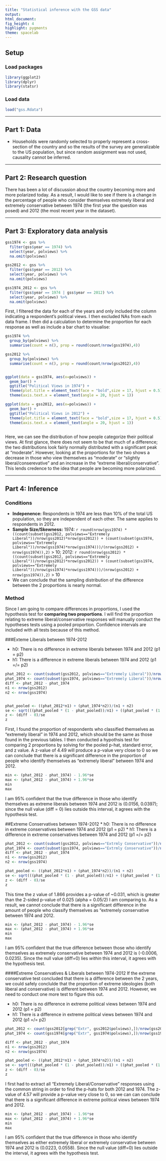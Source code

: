 ---
title: "Statistical inference with the GSS data"
output: 
html_document: 
fig_height: 4
highlight: pygments
theme: spacelab
---
  
## Setup
  
### Load packages
  
```{r load-packages, message = FALSE}
library(ggplot2)
library(dplyr)
library(statsr)
```

### Load data

```{r load-data}
load("gss.Rdata")
```



* * *
  
## Part 1: Data
* Households were randomly selected to properly represent a cross-section of the country and so the results of the survey are generalizable to the US population, but since random assignment was not used, causality cannot be inferred.

* * *
  
## Part 2: Research question
There has been a lot of discussion about the country becoming more and more polarized today. As a result, I would like to see if there is a change in the percentage of people who consider themselves extremely liberal and extremely conservative between 1974 (the first year the question was posed) and 2012 (the  most recent year in the dataset).
  
* * *
  
## Part 3: Exploratory data analysis

```{r}
gss1974 <- gss %>%
  filter(gss$year == 1974) %>%
  select(year, polviews) %>%
  na.omit(polviews)

gss2012 <- gss %>%
  filter(gss$year == 2012) %>%
  select(year, polviews) %>%
  na.omit(polviews)

gss1974_2012 <- gss %>%
  filter(gss$year == 1974 | gss$year == 2012) %>%
  select(year, polviews) %>%
  na.omit(polviews)
```
First, I filtered the data for each of the years and only included the column indicating a respondent's political views. I then excluded NAs from each data frame. I then did a calculation to determine the proportion for each response as well as include a bar chart to visualise:

```{r}
gss1974 %>%
  group_by(polviews) %>%
  summarise(count = n(), prop = round(count/nrow(gss1974),4))

gss2012 %>%
  group_by(polviews) %>%
  summarise(count = n(), prop = round(count/nrow(gss2012),4))


ggplot(data = gss1974, aes(x=polviews)) +
  geom_bar() +
  ggtitle("Political Views in 1974") +
  theme(plot.title = element_text(face = "bold",size = 17, hjust = 0.5)) +
  theme(axis.text.x = element_text(angle = 20, hjust = 1))

ggplot(data = gss2012, aes(x=polviews)) +
  geom_bar() +
  ggtitle("Political Views in 2012") +
  theme(plot.title = element_text(face = "bold",size = 17, hjust = 0.5)) +
  theme(axis.text.x = element_text(angle = 20, hjust = 1))
  
```

Here, we can see the distribution of how people categorize their political views. At first glance, there does not seem to be that much of a difference; the two distributions look fairly normally distributed with a significant peak at "moderate". However, looking at the proportions for the two shows a decrease in those who view themselves as "moderate" or "slightly liberal/conserevative" and an increase in the "extreme liberal/conservative". This lends credence to the idea that people are becoming more polarized. 

* * *
  
## Part 4: Inference
### Conditions
* **Indepenence:** Respondents in 1974 are less than 10% of the total US population, so they are independent of each other. The same applies to respondents in 2012.
* **Sample Size/Skewness:** 
1974: `r round(nrow(gss1974) * ((count(subset(gss2012, polviews=="Extremely Liberal"))/nrow(gss2012)*nrow(gss2012)) + (count(subset(gss1974, polviews=="Extremely Liberal"))/nrow(gss1974)*nrow(gss1974)))/(nrow(gss2012) + nrow(gss1974)),2)` > 10; 
2012: `r round(nrow(gss2012) * ((count(subset(gss2012, polviews=="Extremely Liberal"))/nrow(gss2012)*nrow(gss2012)) + (count(subset(gss1974, polviews=="Extremely Liberal"))/nrow(gss1974)*nrow(gss1974)))/(nrow(gss2012) + nrow(gss1974)),2)` > 10
- We can conclude that the sampling distribution of the difference between the 2 proportions is nearly normal.

### Method
Since I am going to compare differences in proportions, I used the hypothesis test for **comparing two proportions**. I will find the proportion relating to extreme liberal/conservative responses will manually conduct the hypotheses tests using a pooled proportion. Confidence intervals are included with all tests because of this method.

###Exteme Liberals between 1974-2012

* h0: There is no difference in extreme liberals between 1974 and 2012 (p1 = p2)
* h1: There is a difference in extreme liberals between 1974 and 2012 (p1 =/= p2)

```{r}
phat_2012 <- count(subset(gss2012, polviews=="Extremely Liberal"))/nrow(gss2012)
phat_1974 <- count(subset(gss1974, polviews=="Extremely Liberal"))/nrow(gss1974)
diff <- phat_2012 - phat_1974
n1 <- nrow(gss2012)
n2 <- nrow(gss1974)


phat_pooled <- ((phat_2012*n1) + (phat_1974*n2))/(n1 + n2)
se <- sqrt(((phat_pooled * (1 - phat_pooled))/n1) + ((phat_pooled * (1 - phat_pooled))/n2))
z <- (diff - 0)/se
z
```

First, I found the proportion of respondents who classified themselves as "extremely liberal" in 1974 and 2012, which should be the same as those found in the previous tables. I then conducted a hypothsis test for comparing 2 proportions by solving for the pooled p-hat, standard error, and z value. A z-value of 4.49 will produce a p-value very close to 0 so we can conclude that there is a significant difference in the proportion of people who identify themselves as "extremely liberal" between 1974 and 2012. 

```{r}
min <- (phat_2012 - phat_1974) - 1.96*se
max <- (phat_2012 - phat_1974) + 1.96*se
min
max

```

I am 95% confident that the true difference in those who identify themselves as extreme liberals between 1974 and 2012 is (0.0156, 0.0397); since the null value (diff = 0) lies outside this interval, it agrees with the hypothesis test.


##Extreme Conservatives between 1974-2012
* h0: There is no difference in extreme conservatives between 1974 and 2012 (p1 = p2)
* h1: There is a difference in extreme conservatives between 1974 and 2012 (p1 =/= p2)

```{r}
phat_2012 <- count(subset(gss2012, polviews=="Extrmly Conservative"))/nrow(gss2012)
phat_1974 <- count(subset(gss1974, polviews=="Extrmly Conservative"))/nrow(gss1974)
diff <- phat_2012 - phat_1974
n1 <- nrow(gss2012)
n2 <- nrow(gss1974)

phat_pooled <- ((phat_2012*n1) + (phat_1974*n2))/(n1 + n2)
se <- sqrt(((phat_pooled * (1 - phat_pooled))/n1) + ((phat_pooled * (1 - phat_pooled))/n2))
z <- (diff - 0)/se
z

```

This time the z value of 1.866 provides a p-value of ~0.031, which is greater than the 2-sided p-value of 0.025 (alpha = 0.05/2) I am comparing to. As a result, we cannot conclude that there is a significant difference in the amount of people who classify themselves as "extremely conservative between 1974 and 2012.

```{r}
min <- (phat_2012 - phat_1974) - 1.96*se
max <- (phat_2012 - phat_1974) + 1.96*se
min
max
```

I am 95% confident that the true difference between those who identify themselves as extremely conservative between 1974 and 2012 is (-0.0006, 0.0235). Since the null value (diff=0) lies *within* this interval, it agrees with the hypothesis test.

####Extreme Conservatives & Liberals between 1974-2012
If the extreme conservative test concluded that there is a difference between the 2 years, we could safely conclulde that the proportion of extreme ideologies (both liberal and conservative) is different between 1974 and 2012. However, we need to conduct one more test to figure this out.

* h0: There is no difference in extreme political views between 1974 and 2012 (p1 = p2)
* h1: There is a difference in extreme political views between 1974 and 2012 (p1 =/= p2)

```{r}
phat_2012 <- count(gss2012[grep("Extr", gss2012$polviews),])/nrow(gss2012)
phat_1974 <- count(gss1974[grep("Extr", gss1974$polviews),])/nrow(gss1974)

diff <- phat_2012 - phat_1974
n1 <- nrow(gss2012)
n2 <- nrow(gss1974)

phat_pooled <- ((phat_2012*n1) + (phat_1974*n2))/(n1 + n2)
se <- sqrt(((phat_pooled * (1 - phat_pooled))/n1) + ((phat_pooled * (1 - phat_pooled))/n2))
z <- (diff - 0)/se
z
```

I first had to extract all "Extremely Liberal/Conservative" responses using the common string in order to find the p-hats for both 2012 and 1974. The z-value of 4.57 will provide a p-value very close to 0, so we can can conclude that there is a significant difference in extreme political views between 1974 and 2012.

```{r}
min <- (phat_2012 - phat_1974) - 1.96*se
max <- (phat_2012 - phat_1974) + 1.96*se
min
max
```

I am 95% confident that the true difference in those who identify themselves as either extremely liberal or extremely conservative between 1974 and 2012 is (0.0223, 0.0558). Since the null value (diff=0) lies outside the interval, it agrees with the hypothesis test.
